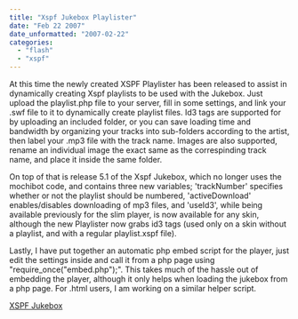 ```yaml
---
title: "Xspf Jukebox Playlister"
date: "Feb 22 2007"
date_unformatted: "2007-02-22"
categories: 
  - "flash"
  - "xspf"
---
```


At this time the newly created XSPF Playlister has been released to assist in dynamically creating Xspf playlists to be used with the Jukebox. Just upload the playlist.php file to your server, fill in some settings, and link your .swf file to it to dynamically create playlist files. Id3 tags are supported for by uploading an included folder, or you can save loading time and bandwidth by organizing your tracks into sub-folders according to the artist, then label your .mp3 file with the track name. Images are also supported, rename an individual image the exact same as the correspinding track name, and place it inside the same folder.

On top of that is release 5.1 of the Xspf Jukebox, which no longer uses the mochibot code, and contains three new variables; 'trackNumber' specifies whether or not the playlist should be numbered, 'activeDownload' enables/disables downloading of mp3 files, and 'useId3', while being available previously for the slim player, is now available for any skin, although the new Playlister now grabs id3 tags (used only on a skin without a playlist, and with a regular playlist.xspf file).

Lastly, I have put together an automatic php embed script for the player, just edit the settings inside and call it from a php page using "require\_once("embed.php");". This takes much of the hassle out of embedding the player, although it only helps when loading the jukebox from a php page. For .html users, I am working on a similar helper script.

[XSPF Jukebox](http://lacymorrow.com/projects/xspf)
